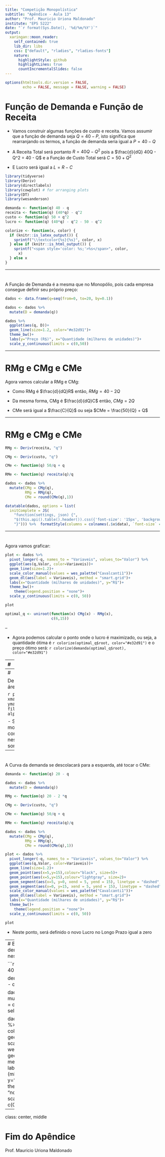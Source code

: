 ```yaml
---
title: "Competição Monopolística"
subtitle: "Apêndice - Aula 13"
author: "Prof. Mauricio Uriona Maldonado"
institute: "EPS 5222"
date: "`r format(Sys.Date(), '%d/%m/%Y')`"
output:
  xaringan::moon_reader:
    self_contained: true
    lib_dir: libs
    css: ["default", "rladies", "rladies-fonts"]
    nature:
      highlightStyle: github
      highlightLines: true
      countIncrementalSlides: false
---
```



```r
options(htmltools.dir.version = FALSE,
        echo = FALSE, message = FALSE, warning = FALSE)
```


# Função de Demanda e Função de Receita

- Vamos construir algumas funções de custo e receita. Vamos assumir que a função de demanda seja $Q = 40 - P$, isto significa que rearranjando os termos, a função de demanda seria igual a $P = 40 - Q$

- A Receita Total será portanto $R = 40Q - Q^2$ pois a  $\frac{d}{dQ} 40Q - Q^2 = 40 - Q$ e a Função de Custo Total será $C = 50 + Q^2$

- E Lucro será igual a $L = R - C$

```r
library(tidyverse)
library(Deriv)
library(directlabels)
library(cowplot) # for arranging plots
library(DT)
library(wesanderson)

demanda <- function(q) 40 - q
receita <- function(q) (40*q) - q^2
custo <- function(q) 50 + q^2
lucro <- function(q) (40*q) - q^2 - 50 - q^2

```

```r

colorize <- function(x, color) {
  if (knitr::is_latex_output()) {
    sprintf("\\textcolor{%s}{%s}", color, x)
  } else if (knitr::is_html_output()) {
    sprintf("<span style='color: %s;'>%s</span>", color,
      x)
  } else x
}
```


---

# 
A Função de Demanda é a mesma que no Monopólio, pois cada empresa consegue definir seu próprio preço:

```r

dados <- data.frame(q=seq(from=0, to=20, by=0.1))

dados <- dados %>% 
  mutate(D = demanda(q)) 

dados %>% 
  ggplot(aes(q, D))+
  geom_line(size=1.2, color="#e32d91")+
  theme_bw()+
  labs(y="Preço (R$)", x="Quantidade (milhares de unidades)")+
  scale_y_continuous(limits = c(0,50))

```

---


# RMg e CMg e CMe

Agora vamos calcular a RMg e CMg:

- Como RMg é $\frac{d}{dQ}R$ então, $RMg = 40 - 2Q$

- Da mesma forma, CMg é $\frac{d}{dQ}C$ então, $CMg = 2Q$

- CMe será igual a $\frac{C}{Q}$  ou seja $CMe = \frac{50}{Q} + Q$

---

# RMg e CMg e CMe

```r
RMg <- Deriv(receita, "q")

CMg <- Deriv(custo, "q")

CMe <- function(q) 50/q + q

RMe <- function(q) receita(q)/q

dados <- dados %>% 
  mutate(CMg = CMg(q),
         RMg = RMg(q),
         CMe = round(CMe(q),1)) 

datatable(dados, options = list(
  initComplete = JS(
    "function(settings, json) {",
    "$(this.api().table().header()).css({'font-size': '15px', 'background-color': '#d32e91', 'color': '#fff'});",
    "}"))) %>%  formatStyle(columns = colnames(.$x$data), `font-size` = '12px')
```

---

# 

Agora vamos graficar:

```r

plot <- dados %>% 
  pivot_longer(-q, names_to = "Variaveis", values_to="Valor") %>% 
  ggplot(aes(q,Valor, color=Variaveis))+
  geom_line(size=1.2)+
  scale_color_manual(values = wes_palette("Cavalcanti1"))+
  geom_dl(aes(label = Variaveis), method = "smart.grid")+
  labs(x="Quantidade (milhares de unidades)", y="R$")+
  theme_bw()+
    theme(legend.position = "none")+
  scale_y_continuous(limits = c(0, 50))

plot
```

```r

optimal_q <- uniroot(function(x) CMg(x) - RMg(x), 
                     c(6,15))
```

--

- Agora podemos calcular o ponto onde o lucro é maximizado, ou seja, a quantidade ótima é `r colorize(optimal_q$root, color="#e32d91")` e o preço ótimo será: `r colorize(demanda(optimal_q$root), color="#e32d91")`

---
# 

Quantidade ótima e preço ótimo:

```r

plot <- dados %>% 
  pivot_longer(-q, names_to = "Variaveis", values_to="Valor") %>% 
  ggplot(aes(q,Valor, color=Variaveis))+
  geom_line(size=1.2)+
  geom_segment(aes(x=10, y=0, xend = 10, yend = 30), linetype = "dashed", color = "#e32d91")+
  geom_segment(aes(x=0, y=30, xend = 10, yend = 30), linetype = "dashed", color = "#e32d91")+
  scale_color_manual(values = wes_palette("Cavalcanti1"))+
  geom_dl(aes(label = Variaveis), method = "smart.grid")+
  labs(x="Quantidade (milhares de unidades)", y="R$")+
  theme_bw()+
    theme(legend.position = "none")+
  scale_y_continuous(limits = c(0, 50))

plot
```

---
# 

Desta forma, o lucro será igual à área em cinza.

```r

plot+
  geom_rect(aes(xmin=0, xmax=optimal_q$root, 
                ymin=15, 
                ymax=demanda(optimal_q$root)),
            fill = "gray", color = "gray",
            alpha=0.02)
```

- Só que na competição monopolística existem outros concorrentes que entrarão neste mercado, pois os lucros somam R$ 150 mil

---
# 

A Curva da demanda se descolacará para a esquerda, até tocar o CMe:

```r
demanda <- function(q) 20 - q

dados <- dados %>% 
  mutate(D = demanda(q)) 

RMg <- function(q) 20 - 2 *q

CMg <- Deriv(custo, "q")

CMe <- function(q) 50/q + q

RMe <- function(q) receita(q)/q

dados <- dados %>% 
  mutate(CMg = CMg(q),
         RMg = RMg(q),
         CMe = round(CMe(q),1)) 
```



```r



plot <- dados %>% 
  pivot_longer(-q, names_to = "Variaveis", values_to="Valor") %>% 
  ggplot(aes(q,Valor, color=Variaveis))+
  geom_line(size=1.2)+
  geom_point(aes(x=5,y=15),colour="black", size=5)+
  geom_point(aes(x=5,y=15),colour="lightgray", size=2)+
  geom_segment(aes(x=5, y=0, xend = 5, yend = 15), linetype = "dashed", color="#e32d91")+
  geom_segment(aes(x=0, y=15, xend = 5, yend = 15), linetype = "dashed", color="#e32d91")+
  scale_color_manual(values = wes_palette("Cavalcanti1"))+
  geom_dl(aes(label = Variaveis), method = "smart.grid")+
  labs(x="Quantidade (milhares de unidades)", y="R$")+
  theme_bw()+
    theme(legend.position = "none")+
  scale_y_continuous(limits = c(0, 50))

plot
```

- Neste ponto, será definido o novo Lucro no Longo Prazo igual a zero

---
# 
Em outras palavras, a demanda vai se deslocar nesta proporção:

```r
demanda <- function(q) 40 - q

demanda2 <- function(q) 20 - q

dados <- dados %>% 
  mutate(D = demanda(q),
         D_2 = demanda2(q)) %>% 
  select(-3:-5)

dados %>% 
  pivot_longer(-q) %>% 
  ggplot(aes(q, value, color=name, labels=name))+
  geom_line(size=1.2)+
  scale_color_manual(values = wes_palette("Cavalcanti1"))+
  geom_dl(aes(label = name), method = "smart.grid")+
  labs(x="Quantidade (milhares de unidades)", y="R$")+
  theme_bw()+
    theme(legend.position = "none")+
  scale_y_continuous(limits = c(0, 50))
```


---

class: center, middle

# Fim do Apêndice

Prof. Mauricio Uriona Maldonado

